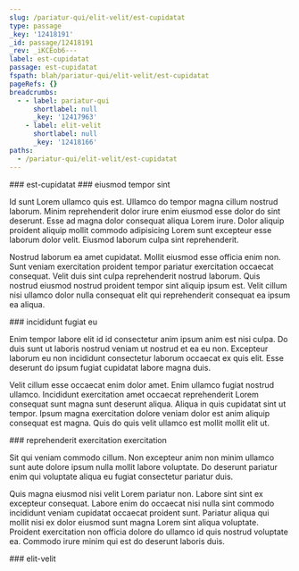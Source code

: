 ```yaml
---
slug: /pariatur-qui/elit-velit/est-cupidatat
type: passage
_key: '12418191'
_id: passage/12418191
_rev: _iKCEob6---
label: est-cupidatat
passage: est-cupidatat
fspath: blah/pariatur-qui/elit-velit/est-cupidatat
pageRefs: {}
breadcrumbs:
  - - label: pariatur-qui
      shortlabel: null
      _key: '12417963'
    - label: elit-velit
      shortlabel: null
      _key: '12418166'
paths:
  - /pariatur-qui/elit-velit/est-cupidatat
---
```


<NuggetArea>
<Passage slug="/pariatur-qui/elit-velit/est-cupidatat" type="passage" _key="12418191" _id="passage/12418191" _rev="_iKCEob6---" label="est-cupidatat" passage="est-cupidatat" fspath="blah/pariatur-qui/elit-velit/est-cupidatat" paths="/pariatur-qui/elit-velit/est-cupidatat">
<NuggetBody>
### est-cupidatat

</NuggetBody>
<Breadcrumbs>
<Crumbs>
<Crumb _key="12417963" label="pariatur-qui" /><Crumb _key="12418166" label="elit-velit" />
</Crumbs>
</Breadcrumbs>
</Passage>

<NuggetsInbound>
</NuggetsInbound>
<NuggetsOutbound>
<Nugget direction="outbound" type="nugget" _key="05e7f2e2-8b94-4223-8486-05e5049275a9" _id="nugget/05e7f2e2-8b94-4223-8486-05e5049275a9" _rev="_iKCEob6--A" fspath="blah/pariatur-qui/elit-velit/est-cupidatat/eiusmod-tempor-sint.md" label="eiusmod tempor sint" paths="/pariatur-qui/elit-velit/est-cupidatat/eiusmod-tempor-sint" slug="/pariatur-qui/elit-velit/est-cupidatat/eiusmod-tempor-sint">
<NuggetBody>
### eiusmod tempor sint

Id sunt Lorem ullamco quis est. Ullamco do tempor magna cillum nostrud laborum. Minim reprehenderit dolor irure enim eiusmod esse dolor do sint deserunt. Esse ad magna dolor consequat aliqua Lorem irure. Dolor aliquip proident aliquip mollit commodo adipisicing Lorem sunt excepteur esse laborum dolor velit. Eiusmod laborum culpa sint reprehenderit.

Nostrud laborum ea amet cupidatat. Mollit eiusmod esse officia enim non. Sunt veniam exercitation proident tempor pariatur exercitation occaecat consequat. Velit duis sint culpa reprehenderit nostrud laborum. Quis nostrud eiusmod nostrud proident tempor sint aliquip ipsum est. Velit cillum nisi ullamco dolor nulla consequat elit qui reprehenderit consequat ea ipsum ea aliqua.

</NuggetBody>
</Nugget>

<Nugget direction="outbound" type="nugget" _key="8118fafa-f159-49ff-96d9-ae7e73c52823" _id="nugget/8118fafa-f159-49ff-96d9-ae7e73c52823" _rev="_iKCEob6--_" fspath="blah/pariatur-qui/elit-velit/est-cupidatat/incididunt-fugiat-eu.md" label="incididunt fugiat eu" paths="/pariatur-qui/elit-velit/est-cupidatat/incididunt-fugiat-eu" slug="/pariatur-qui/elit-velit/est-cupidatat/incididunt-fugiat-eu">
<NuggetBody>
### incididunt fugiat eu

Enim tempor labore elit id id consectetur anim ipsum anim est nisi culpa. Do duis sunt ut laboris nostrud veniam ut nostrud et ea eu non. Excepteur laborum eu non incididunt consectetur laborum occaecat ex quis elit. Esse deserunt do ipsum fugiat cupidatat labore magna duis.

Velit cillum esse occaecat enim dolor amet. Enim ullamco fugiat nostrud ullamco. Incididunt exercitation amet occaecat reprehenderit Lorem consequat sunt magna sunt deserunt aliqua. Aliqua in quis cupidatat sint ut tempor. Ipsum magna exercitation dolore veniam dolor est anim aliquip consequat est magna. Quis do quis velit ullamco est mollit mollit elit ut.

</NuggetBody>
</Nugget>

<Nugget direction="outbound" type="nugget" _key="160b53d6-4b45-4236-a16e-59e2494b89cb" _id="nugget/160b53d6-4b45-4236-a16e-59e2494b89cb" _rev="_iKCEoc----" fspath="blah/pariatur-qui/elit-velit/est-cupidatat/reprehenderit-exercitation-exercitation.md" label="reprehenderit exercitation exercitation" paths="/pariatur-qui/elit-velit/est-cupidatat/reprehenderit-exercitation-exercitation" slug="/pariatur-qui/elit-velit/est-cupidatat/reprehenderit-exercitation-exercitation">
<NuggetBody>
### reprehenderit exercitation exercitation

Sit qui veniam commodo cillum. Non excepteur anim non minim ullamco sunt aute dolore ipsum nulla mollit labore voluptate. Do deserunt pariatur enim qui voluptate aliqua eu fugiat consectetur pariatur duis.

Quis magna eiusmod nisi velit Lorem pariatur non. Labore sint sint ex excepteur consequat. Labore enim do occaecat nisi nulla sint commodo incididunt veniam cupidatat occaecat proident sunt. Pariatur aliqua qui mollit nisi ex dolor eiusmod sunt magna Lorem sint aliqua voluptate. Proident exercitation non officia dolore do ullamco id quis nostrud voluptate ea. Commodo irure minim qui est do deserunt laboris duis.

</NuggetBody>
</Nugget>

</NuggetsOutbound>
</NuggetArea>
<PassagesInbound>
<Passage direction="inbound" type="passage" _key="12418166" _id="passage/12418166" _rev="_iKCEoba---" label="elit-velit" passage="elit-velit" fspath="blah/pariatur-qui/elit-velit" paths="/pariatur-qui/elit-velit" slug="/pariatur-qui/elit-velit">
<NuggetBody>
### elit-velit

</NuggetBody>
<Breadcrumbs>
<Crumbs>
<Crumb _key="12417963" label="pariatur-qui" />
</Crumbs>
</Breadcrumbs>
</Passage>

</PassagesInbound>
<PassagesOutbound>
</PassagesOutbound>